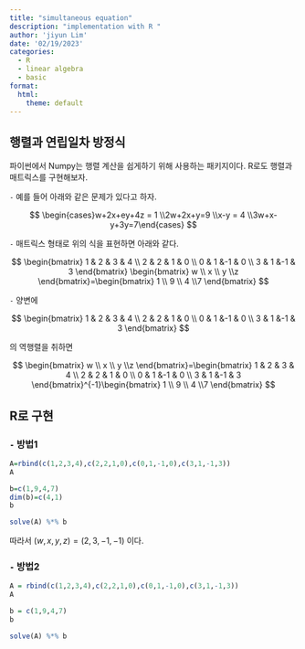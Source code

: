 ```yaml
---
title: "simultaneous equation"
description: "implementation with R "
author: 'jiyun Lim'
date: '02/19/2023'
categories:
  - R
  - linear algebra
  - basic
format:
  html:
    theme: default
---
```


## 행렬과 연립일차 방정식

파이썬에서 Numpy는 행렬 계산을 쉽게하기 위해 사용하는 패키지이다. R로도 행렬과 매트릭스를 구현해보자.

`-` 예를 들어 아래와 같은 문제가 있다고 하자.

$$
\begin{cases}w+2x+ey+4z = 1 \\2w+2x+y=9 \\x-y = 4 \\3w+x-y+3y=7\end{cases}
$$

`-` 매트릭스 형태로 위의 식을 표현하면 아래와 같다.

$$
\begin{bmatrix}
1 & 2 & 3 & 4 \\ 
2 & 2 & 1 & 0 \\
0 & 1 &-1 & 0 \\
3 & 1 &-1 & 3 
\end{bmatrix}
\begin{bmatrix}
w \\ x \\ y \\z 
\end{bmatrix}=\begin{bmatrix}
1 \\ 9 \\ 4 \\7 
\end{bmatrix}
$$ 

`-` 양변에

$$
\begin{bmatrix}
1 & 2 & 3 & 4 \\ 
2 & 2 & 1 & 0 \\
0 & 1 &-1 & 0 \\
3 & 1 &-1 & 3 
\end{bmatrix}
$$


의 역행렬을 취하면

$$
\begin{bmatrix}
w \\ x \\ y \\z 
\end{bmatrix}=\begin{bmatrix}
1 & 2 & 3 & 4 \\ 
2 & 2 & 1 & 0 \\
0 & 1 &-1 & 0 \\
3 & 1 &-1 & 3 
\end{bmatrix}^{-1}\begin{bmatrix}
1 \\ 9 \\ 4 \\7 
\end{bmatrix}
$$

## R로 구현

### `-` 방법1

```r
A=rbind(c(1,2,3,4),c(2,2,1,0),c(0,1,-1,0),c(3,1,-1,3))
A
```

```r
b=c(1,9,4,7)
dim(b)=c(4,1)
b
```

```r
solve(A) %*% b 
```

따라서 $(w,x,y,z) = (2,3,-1,-1)$ 이다.

### `-` 방법2

```r
A = rbind(c(1,2,3,4),c(2,2,1,0),c(0,1,-1,0),c(3,1,-1,3))
A
```

```r
b = c(1,9,4,7)
b
```

```r
solve(A) %*% b
```
